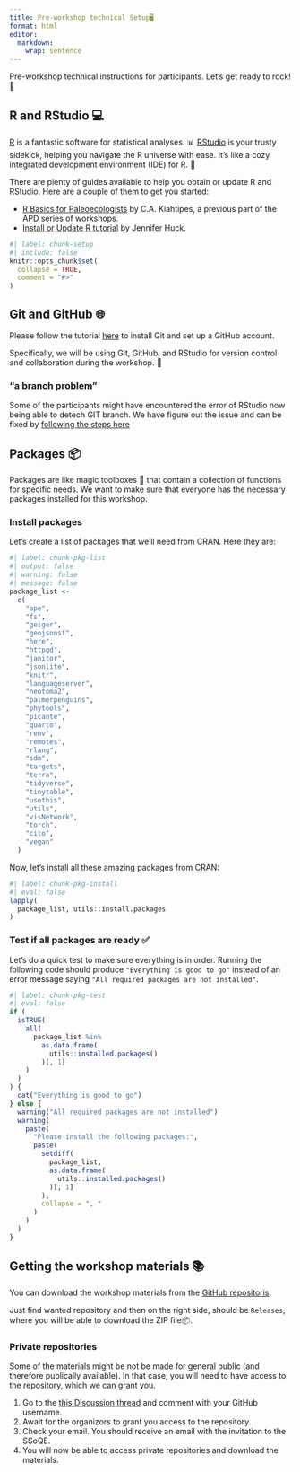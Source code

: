 ```yaml
---
title: Pre-workshop technical Setup🖥️
format: html
editor: 
  markdown: 
    wrap: sentence
---
```


Pre-workshop technical instructions for participants.
Let's get ready to rock!
🚀

## R and RStudio 💻

[R](https://en.wikipedia.org/wiki/R_(programming_language)) is a fantastic software for statistical analyses.
📊 [RStudio](https://posit.co/products/open-source/rstudio/) is your trusty sidekick, helping you navigate the R universe with ease.
It's like a cozy integrated development environment (IDE) for R.
🌟

There are plenty of guides available to help you obtain or update R and RStudio.
Here are a couple of them to get you started:

-   [R Basics for Paleoecologists](https://ckiahtipes.github.io/) by C.A. Kiahtipes, a previous part of the APD series of workshops.
-   [Install or Update R tutorial](https://jennhuck.github.io/workshops/install_update_R.html) by Jennifer Huck.

```r
#| label: chunk-setup
#| include: false
knitr::opts_chunk$set(
  collapse = TRUE,
  comment = "#>"
)
```

## Git and GitHub 🌐

Please follow the tutorial [here](https://ondrejmottl.github.io/VersionControl_gitHell/) to install Git and set up a GitHub account.

Specifically, we will be using Git, GitHub, and RStudio for version control and collaboration during the workshop.
🤝

### "a branch problem"

Some of the participants might have encountered the error of RStudio now being able to detech GIT branch.
We have figure out the issue and can be fixed by [following the steps here](https://github.com/orgs/SSoQE/discussions/10)

## Packages 📦

Packages are like magic toolboxes 🧰 that contain a collection of functions for specific needs.
We want to make sure that everyone has the necessary packages installed for this workshop.

### Install packages

Let's create a list of packages that we'll need from CRAN.
Here they are:

```r
#| label: chunk-pkg-list
#| output: false 
#| warning: false
#| message: false
package_list <-
  c(
    "ape",
    "fs",
    "geiger",
    "geojsonsf",
    "here",
    "httpgd",
    "janitor",
    "jsonlite",
    "knitr",
    "languageserver",
    "neotoma2",
    "palmerpenguins",
    "phytools",
    "picante",
    "quarto",
    "renv",
    "remotes",
    "rlang",
    "sdm",
    "targets",
    "terra",
    "tidyverse",
    "tinytable",
    "usethis",
    "utils",
    "visNetwork",
    "torch",
    "cito",
    "vegan"
  )
```

Now, let's install all these amazing packages from CRAN:

```r
#| label: chunk-pkg-install
#| eval: false
lapply(
  package_list, utils::install.packages
)
```

### Test if all packages are ready ✅

Let's do a quick test to make sure everything is in order.
Running the following code should produce `"Everything is good to go"` instead of an error message saying `"All required packages are not installed"`.

```r
#| label: chunk-pkg-test
#| eval: false
if (
  isTRUE(
    all(
      package_list %in%
        as.data.frame(
          utils::installed.packages()
        )[, 1]
    )
  )
) {
  cat("Everything is good to go")
} else {
  warning("All required packages are not installed")
  warning(
    paste(
      "Please install the following packages:",
      paste(
        setdiff(
          package_list,
          as.data.frame(
            utils::installed.packages()
          )[, 1]
        ),
        collapse = ", "
      )
    )
  )
}
```

## Getting the workshop materials 📚

You can download the workshop materials from the [GitHub repositoris](https://github.com/orgs/SSoQE/repositories).

Just find wanted repository and then on the right side, should be `Releases`, where you will be able to download the ZIP file📦.

### Private repositories

Some of the materials might be not be made for general public (and therefore publically available).
In that case, you will need to have access to the repository, which we can grant you.

1.  Go to the [this Discussion thread](https://github.com/orgs/SSoQE/discussions/9) and comment with your GitHub username.
2.  Await for the organizors to grant you access to the repository.
3.  Check your email. You should receive an email with the invitation to the SSoQE.
4.  You will now be able to access private repositories and download the materials.